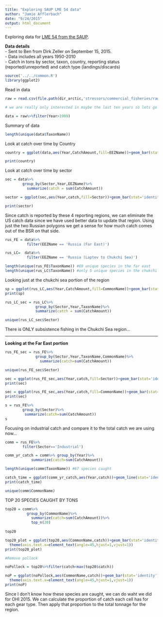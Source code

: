 ---
title: "Exploring SAUP LME 54 data"
author: "Jamie Afflerbach"
date: "9/24/2015"
output: html_document
---

Exploring data for [LME 54 from the SAUP](http://www.seaaroundus.org/data/#/lme/54?chart=catch-chart&dimension=taxon&measure=tonnage&limit=10). 

**Data details**  
- Sent to Ben from Dirk Zeller on September 15, 2015.  
- Data includes all years 1950-2010  
- Catch in tons by sector, taxon, country, reporting status (reported/unreported) and catch type (landings/discards)  

```{r setup, warning=F, message=F}
source('../../common.R')
library(ggplot2)
```

Read in data  
```{r data, echo=FALSE}
raw = read.csv(file.path(dir_arctic,'stressors/commercial_fisheries/raw/SAUP/LME54_DataVersion40-Setp-14-2015.csv'))

# we are really only interested in maybe the last ten years so lets go back to 2000.

data = raw%>%filter(Year>1999)
```

Summary of data  

```{r summary}

length(unique(data$TaxonName))

```


Look at catch over time by Country   

```{r,message=F,warning=F}

country = ggplot(data,aes(Year,CatchAmount,fill=EEZName))+geom_bar(stat='identity')

print(country)

```

Look at catch over time by sector  
```{r,message=F,warning=F}

sec = data%>%
        group_by(Sector,Year,EEZName)%>%
          summarize(catch = sum(CatchAmount))

sector = ggplot(sec,aes(Year,catch,fill=Sector))+geom_bar(stat='identity')+facet_wrap(~EEZName)

print(sector)

```

Since catch is reported by these 4 reporting regions, we can eliminate the US catch data since we have used better data to update that region. Using just the two Russian polygons we get a sense for how much catch comes out of the BSR on that side.  

```{r russia}

rus_FE = data%>%
          filter(EEZName == 'Russia (Far East)')

rus_LC=  data%>%
          filter(EEZName == 'Russia (Laptev to Chukchi Sea)')

length(unique(rus_FE$TaxonName)) #69 unique species in the far east
length(unique(rus_LC$TaxonName)) #only 5 unique species in the chukchi sea
```

Looking just at the chukchi sea portion of the region  

```{r Russia Chukchi}

sp = ggplot(rus_LC,aes(Year,CatchAmount,fill=CommonName))+geom_bar(stat='identity')
print(sp)

rus_LC_sec = rus_LC%>%
              group_by(Sector,Year,TaxonName)%>%
              summarize(catch = sum(CatchAmount))

unique(rus_LC_sec$Sector)
```

There is ONLY subsistence fishing in the Chukchi Sea region...  

***  

**Looking at the Far East portion**  

```{r Russia far East}

rus_FE_sec = rus_FE%>%
              group_by(Sector,Year,TaxonName,CommonName)%>%
                summarize(catch=sum(CatchAmount))

unique(rus_FE_sec$Sector)

sec = ggplot(rus_FE_sec,aes(Year,catch,fill=Sector))+geom_bar(stat='identity')
print(sec)

sec = ggplot(rus_FE_sec,aes(Year,catch,fill=CommonName))+geom_bar(stat='identity')+facet_wrap(~Sector)
print(sec)

s = rus_FE%>%
        group_by(Sector)%>%
         summarize(catch=sum(CatchAmount))
s

```


Focusing on industrial catch and compare it to the total catch we are using now...

```{r commercial catch}

comm = rus_FE%>%
        filter(Sector=='Industrial')

comm_yr_catch = comm%>% group_by(Year)%>%
            summarize(catch=sum(CatchAmount))

length(unique(comm$TaxonName)) #67 species caught

catch_time = ggplot(comm_yr_catch,aes(Year,catch))+geom_line(stat='identity')
print(catch_time)

unique(comm$CommonName)

```

TOP 20 SPECIES CAUGHT BY TONS
```{r top 20,message=F,warning=F}

top20 = comm%>%
          group_by(CommonName)%>%
            summarize(catch=sum(CatchAmount))%>%
            top_n(20)
        
top20

top20_plot = ggplot(top20,aes(CommonName,catch))+geom_bar(stat='identity')+
  theme(axis.text.x=element_text(angle=45,hjust=1,vjust=1))
print(top20_plot)

#Remove pollock

noPollock = top20%>%filter(catch<max(top20$catch))

noP = ggplot(noPollock,aes(CommonName,catch))+geom_bar(stat='identity')+
  theme(axis.text.x=element_text(angle=45,hjust=1,vjust=1))
print(noP)

```

Since I don't know how these species are caught, we can do waht we did for OHI 2015. We can calculate the proportion of catch each cell has for each gear type. Then apply that proportion to the total tonnage for the region. 